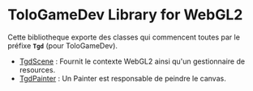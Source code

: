 # ToloGameDev Library for WebGL2

Cette bibliotheque exporte des classes qui commencent toutes par le préfixe
**`Tgd`** (pour ToloGameDev).

-   [TgdScene](#/scene) : Fournit le contexte WebGL2 ainsi qu'un gestionnaire de
    resources.
-   [TgdPainter](#/painter) : Un Painter est responsable de peindre le canvas.
